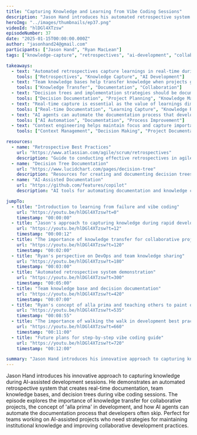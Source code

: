 ```yaml
---
title: "Capturing Knowledge and Learning from Vibe Coding Sessions"
description: "Jason Hand introduces his automated retrospective system for capturing learnings during AI-assisted development sessions, demonstrating how to create real-time documentation and team knowledge bases for collaborative projects."
heroImg: "../images/thumbnails/ep37.png"
videoId: "hlDGl4XTzsw"
episodeNumber: 37
date: "2025-01-15T00:00:00.000Z"
author: "jasonhand24@gmail.com"
participants: ["Jason Hand", "Ryan MacLean"]
tags: ["knowledge-capture", "retrospectives", "ai-development", "collaboration", "documentation"]

takeaways:
  - text: "Automated retrospectives capture learnings in real-time during AI-assisted development sessions"
    tools: ["Retrospectives", "Knowledge Capture", "AI Development"]
  - text: "Team knowledge bases help transfer knowledge when projects grow beyond individual developers"
    tools: ["Knowledge Transfer", "Documentation", "Collaboration"]
  - text: "Decision trees and implementation strategies should be documented for future reference"
    tools: ["Decision Documentation", "Project Planning", "Knowledge Management"]
  - text: "Real-time capture is essential as the value of learnings diminishes over time"
    tools: ["Real-time Documentation", "Learning Capture", "Knowledge Retention"]
  - text: "AI agents can automate the documentation process that developers often skip"
    tools: ["AI Automation", "Documentation", "Process Improvement"]
  - text: "Context engineering helps maintain focus and capture important decisions during development"
    tools: ["Context Management", "Decision Making", "Project Documentation"]

resources:
  - name: "Retrospective Best Practices"
    url: "https://www.atlassian.com/agile/scrum/retrospectives"
    description: "Guide to conducting effective retrospectives in agile development"
  - name: "Decision Tree Documentation"
    url: "https://www.lucidchart.com/pages/decision-tree"
    description: "Resources for creating and documenting decision trees"
  - name: "AI-Assisted Documentation"
    url: "https://github.com/features/copilot"
    description: "AI tools for automating documentation and knowledge capture"

jumpTo:
  - title: "Introduction to learning from failure and vibe coding"
    url: "https://youtu.be/hlDGl4XTzsw?t=0"
    timestamp: "00:00:00"
  - title: "Jason's approach to capturing knowledge during rapid development"
    url: "https://youtu.be/hlDGl4XTzsw?t=12"
    timestamp: "00:00:12"
  - title: "The importance of knowledge transfer for collaborative projects"
    url: "https://youtu.be/hlDGl4XTzsw?t=120"
    timestamp: "00:02:00"
  - title: "Ryan's perspective on DevOps and team knowledge sharing"
    url: "https://youtu.be/hlDGl4XTzsw?t=180"
    timestamp: "00:03:00"
  - title: "Automated retrospective system demonstration"
    url: "https://youtu.be/hlDGl4XTzsw?t=300"
    timestamp: "00:05:00"
  - title: "Team knowledge base and decision documentation"
    url: "https://youtu.be/hlDGl4XTzsw?t=420"
    timestamp: "00:07:00"
  - title: "Ryan's concept of alla prima and teaching others to paint quickly"
    url: "https://youtu.be/hlDGl4XTzsw?t=535"
    timestamp: "00:08:55"
  - title: "The importance of walking the walk in development best practices"
    url: "https://youtu.be/hlDGl4XTzsw?t=660"
    timestamp: "00:11:00"
  - title: "Future plans for step-by-step vibe coding guide"
    url: "https://youtu.be/hlDGl4XTzsw?t=720"
    timestamp: "00:12:00"

summary: "Jason Hand introduces his innovative approach to capturing knowledge during AI-assisted development sessions. He demonstrates an automated retrospective system that creates real-time documentation, team knowledge bases, and decision trees during vibe coding sessions. The episode explores the importance of knowledge transfer for collaborative projects, the concept of 'alla prima' in development, and how AI agents can automate the documentation process that developers often skip. Perfect for teams working on AI-assisted projects who need strategies for maintaining institutional knowledge and improving collaborative development practices."
---
```


Jason Hand introduces his innovative approach to capturing knowledge during AI-assisted development sessions. He demonstrates an automated retrospective system that creates real-time documentation, team knowledge bases, and decision trees during vibe coding sessions. The episode explores the importance of knowledge transfer for collaborative projects, the concept of 'alla prima' in development, and how AI agents can automate the documentation process that developers often skip. Perfect for teams working on AI-assisted projects who need strategies for maintaining institutional knowledge and improving collaborative development practices. 